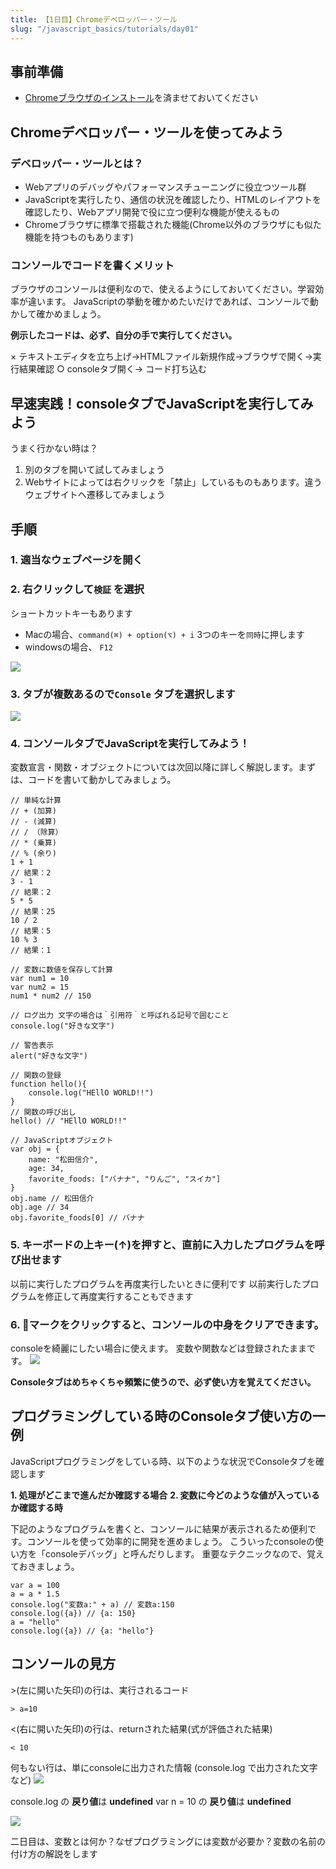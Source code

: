 ```yaml
---
title: 【1日目】Chromeデベロッパー・ツール
slug: "/javascript_basics/tutorials/day01"
---
```


## 事前準備
- [Chromeブラウザのインストール](https://www.google.co.jp/chrome/?brand=CHBD&gclid=Cj0KCQjwmdzzBRC7ARIsANdqRRk9k7pArul6ICEhB5oExKGUFKvHq9_5ifbzMOSPtLQGyh0YaZIYh1AaAq-GEALw_wcB&gclsrc=aw.ds)を済ませておいてください

## Chromeデベロッパー・ツールを使ってみよう

### デベロッパー・ツールとは？

- Webアプリのデバッグやパフォーマンスチューニングに役立つツール群
- JavaScriptを実行したり、通信の状況を確認したり、HTMLのレイアウトを確認したり、Webアプリ開発で役に立つ便利な機能が使えるもの
- Chromeブラウザに標準で搭載された機能(Chrome以外のブラウザにも似た機能を持つものもあります)

### コンソールでコードを書くメリット

ブラウザのコンソールは便利なので、使えるようにしておいてください。学習効率が違います。
JavaScriptの挙動を確かめたいだけであれば、コンソールで動かして確かめましょう。

**例示したコードは、必ず、自分の手で実行してください。**

× テキストエディタを立ち上げ→HTMLファイル新規作成→ブラウザで開く→実行結果確認
○ consoleタブ開く→ コード打ち込む

## 早速実践！consoleタブでJavaScriptを実行してみよう
うまく行かない時は？
1. 別のタブを開いて試してみましょう
2. Webサイトによっては右クリックを「禁止」しているものもあります。違うウェブサイトへ遷移してみましょう

## 手順
### 1. 適当なウェブページを開く
### 2. 右クリックして`検証` を選択

ショートカットキーもあります
- Macの場合、`command(⌘) + option(⌥) + i` 3つのキーを`同時`に押します
- windowsの場合、 `F12`

![](~/assets/images/01day_01.png)

### 3. タブが複数あるので`Console` タブを選択します
![](~/assets/images/01day_02.png)
### 4. コンソールタブでJavaScriptを実行してみよう！
変数宣言・関数・オブジェクトについては次回以降に詳しく解説します。まずは、コードを書いて動かしてみましょう。

```
// 単純な計算
// + (加算)
// - (減算)
// / （除算）
// * (乗算)
// % (余り)
1 + 1
// 結果：2
3 - 1
// 結果：2
5 * 5
// 結果：25
10 / 2
// 結果：5
10 % 3
// 結果：1
```

```
// 変数に数値を保存して計算
var num1 = 10
var num2 = 15
num1 * num2 // 150
```

```
// ログ出力 文字の場合は｀引用符｀と呼ばれる記号で囲むこと
console.log("好きな文字")
```

```
// 警告表示
alert("好きな文字")
```

```
// 関数の登録
function hello(){
    console.log("HEllO WORLD!!")
}
// 関数の呼び出し
hello() // "HEllO WORLD!!"
```

```
// JavaScriptオブジェクト
var obj = {
    name: "松田信介",
    age: 34,
    favorite_foods: ["バナナ", "りんご", "スイカ"]
}
obj.name // 松田信介
obj.age // 34
obj.favorite_foods[0] // バナナ
```

### 5. キーボードの上キー(↑)を押すと、直前に入力したプログラムを呼び出せます
以前に実行したプログラムを再度実行したいときに便利です
以前実行したプログラムを修正して再度実行することもできます

### 6. 🚫マークをクリックすると、コンソールの中身をクリアできます。
consoleを綺麗にしたい場合に使えます。
変数や関数などは登録されたままです。
![](~/assets/images/01day_03.png)

**Consoleタブはめちゃくちゃ頻繁に使うので、必ず使い方を覚えてください。**

## プログラミングしている時のConsoleタブ使い方の一例

JavaScriptプログラミングをしている時、以下のような状況でConsoleタブを確認します

**1. 処理がどこまで進んだか確認する場合**
**2. 変数に今どのような値が入っているか確認する時**

下記のようなプログラムを書くと、コンソールに結果が表示されるため便利です。コンソールを使って効率的に開発を進めましょう。
こういったconsoleの使い方を「consoleデバッグ」と呼んだりします。
重要なテクニックなので、覚えておきましょう。

```
var a = 100
a = a * 1.5
console.log("変数a:" + a) // 変数a:150
console.log({a}) // {a: 150}
a = "hello"
console.log({a}) // {a: "hello"}
```


## コンソールの見方
&gt;(左に開いた矢印)の行は、実行されるコード

```
> a=10
```

&lt;(右に開いた矢印)の行は、returnされた結果(式が評価された結果)

```
< 10
```

何もない行は、単にconsoleに出力された情報 (console.log で出力された文字など)
![](~/assets/images/01day_04.png)

console.log の **戻り値**は **undefined**
var n = 10 の **戻り値**は **undefined**

![](~/assets/images/01day_05.png)


二日目は、変数とは何か？なぜプログラミングには変数が必要か？変数の名前の付け方の解説をします
